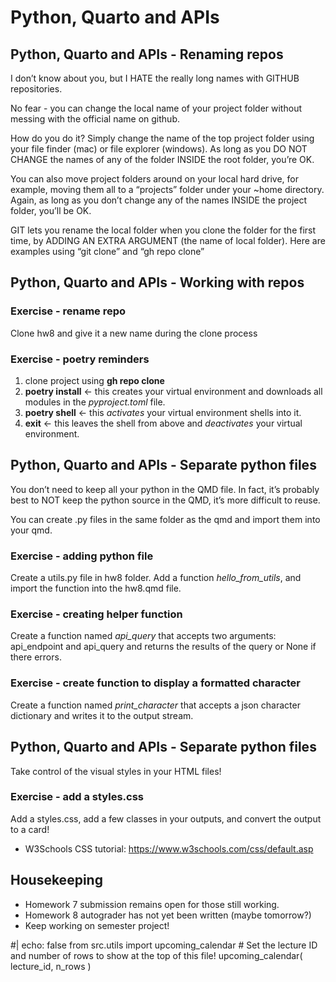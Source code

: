 
# Python, Quarto and APIs

## Python, Quarto and APIs - Renaming repos

I don't know about you, but I HATE the really long names with GITHUB repositories.

No fear - you can change the local name of your project folder without messing with the official name on github.

How do you do it?  Simply change the name of the top project folder using your file finder (mac) or file explorer (windows).  As long as you DO NOT CHANGE the names of any of the folder INSIDE the root folder, you're OK.

You can also move project folders around on your local hard drive, for example, moving them all to a "projects" folder under your ~home directory.  Again, as long as you don't change any of the names INSIDE the project folder, you'll be OK.

GIT lets you rename the local folder when you clone the folder for the first time, by ADDING AN EXTRA ARGUMENT (the name of local folder). Here are examples using "git clone" and "gh repo clone"

## Python, Quarto and APIs - Working with repos

### Exercise - rename repo

Clone hw8 and give it a new name during the clone process


### Exercise - poetry reminders

1. clone project using **gh repo clone**
1. **poetry install**   <- this creates your virtual environment and downloads all modules in the *pyproject.toml* file.
1. **poetry shell**  <- this *activates* your virtual environment shells into it.
1. **exit**  <- this leaves the shell from above and *deactivates* your virtual environment.


## Python, Quarto and APIs - Separate python files

You don't need to keep all your python in the QMD file.  In fact, it's probably
best to NOT keep the python source in the QMD, it's more difficult to reuse.

You can create .py files in the same folder as the qmd and import them into your qmd.

### Exercise - adding python file

Create a utils.py file in hw8 folder.  Add a function *hello_from_utils*, and import the function into the hw8.qmd file.

### Exercise - creating helper function

Create a function named *api_query* that accepts two arguments: api_endpoint and api_query and returns the results of the query or None if there errors.

### Exercise - create function to display a formatted character

Create a function named *print_character* that accepts a json character dictionary and writes it to the output stream.

## Python, Quarto and APIs - Separate python files

Take control of the visual styles in your HTML files!

### Exercise - add a styles.css

Add a styles.css, add a few classes in your outputs, and convert the output to a card!

* W3Schools CSS tutorial:  <https://www.w3schools.com/css/default.asp>


## Housekeeping

- Homework 7 submission remains open for those still working.
- Homework 8 autograder has not yet been written (maybe tomorrow?)
- Keep working on semester project!

#| echo: false
from src.utils import upcoming_calendar
# Set the lecture ID and number of rows to show at the top of this file!
upcoming_calendar( lecture_id, n_rows )

